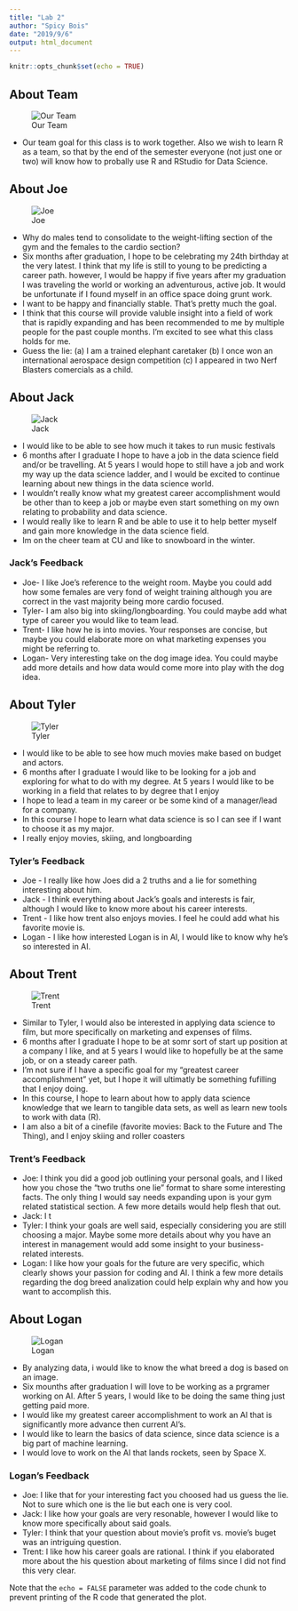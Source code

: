 ```yaml
---
title: "Lab 2"
author: "Spicy Bois"
date: "2019/9/6"
output: html_document
---
```


```r
knitr::opts_chunk$set(echo = TRUE)
```

## About Team
![Our Team](Photos/teamPhoto.JPG)

* Our team goal for this class is to work together. Also we wish to learn R as a team, so that by the end of the semester everyone (not just one or two) will know how to probally use R and RStudio for Data Science. 

## About Joe
![Joe](Photos/joePhoto.jpg)

* Why do males tend to consolidate to the weight-lifting section of the gym and the females to the cardio section?
* Six months after graduation, I hope to be celebrating my 24th birthday at the very latest. I think that my life is still to young to be predicting a career path. however, I would be happy if five years after my graduation I was traveling the world or working an adventurous, active job. It would be unfortunate if I found myself in an office space doing grunt work.
* I want to be happy and financially stable. That's pretty much the goal.
* I think that this course will provide valuble insight into a field of work that is rapidly expanding and has been recommended to me by multiple people for the past couple months. I'm excited to see what this class holds for me.
* Guess the lie: (a) I am a trained elephant caretaker  (b) I once won an international aerospace design competition  (c) I appeared in two Nerf Blasters comercials as a child.

## About Jack
![Jack](Photos/jackPhoto.jpg)

* I would like to be able to see how much it takes to run music festivals
* 6 months after I graduate I hope to have a job in the data science field and/or be travelling. At 5 years I would hope to still have a job and work my way up the data science ladder, and I would be excited to continue learning about new things in the data science world.
*  I wouldn't really know what my greatest career accomplishment would be other than to keep a job or maybe even start something on my own relating to probability and data science.
* I would really like to learn R and be able to use it to help better myself and gain more knowledge in the data science field.
* Im on the cheer team at CU and like to snowboard in the winter.

### Jack's Feedback
* Joe- I like Joe's reference to the weight room. Maybe you could add how some females are very fond of weight training although you are correct in the vast majority being more cardio focused.
* Tyler- I am also big into skiing/longboarding. You could maybe add what type of career you would like to team lead.
* Trent- I like how he is into movies. Your responses are concise, but maybe you could elaborate more on what marketing expenses you might be referring to.
* Logan- Very interesting take on the dog image idea. You could maybe add more details and how data would come more into play with the dog idea.

## About Tyler
![Tyler](Photos/tylerPhoto.jpg)

 * I would like to be able to see how much movies make based on budget and actors.
 * 6 months after I graduate I would like to be looking for a job and exploring for what to do with my degree.  At 5 years I would like to be working in a field that relates to by degree that I enjoy
 * I hope to lead a team in my career or be some kind of a manager/lead for a company. 
 * In this course I hope to learn what data science is so I can see if I want to choose it as my major.
 * I really enjoy movies, skiing, and longboarding

### Tyler's Feedback
 * Joe - I really like how Joes did a 2 truths and a lie for something interesting about him.
 * Jack -  I think everything about Jack's goals and interests is fair, although I would like to know more about his career interests.
 * Trent -  I like how trent also enjoys movies. I feel he could add what his favorite movie is.
 * Logan - I like how interested Logan is in AI, I would like to know why he's so interested in AI.

## About Trent
![Trent](Photos/Trent_Photo.jpg)

 * Similar to Tyler, I would also be interested in applying data science to film, but more specifically on marketing and expenses of films.
 * 6 months after I graduate I hope to be at somr sort of start up position at a company I like, and at 5 years I would like to hopefully be at the same job, or on a steady career path.
 * I'm not sure if I have a specific goal for my "greatest career accomplishment" yet, but I hope it will ultimatly be something fufilling that I enjoy doing.
 * In this course, I hope to learn about how to apply data science knowledge that we learn to tangible data sets, as well as learn new tools to work with data (R).
 * I am also a bit of a cinefile (favorite movies: Back to the Future and The Thing), and I enjoy skiing and roller coasters

### Trent's Feedback
 * Joe: I think you did a good job outlining your personal goals, and I liked how you chose the "two truths one lie" format to share some interesting facts. The only thing I would say needs expanding upon is your gym related statistical section. A few more details would help flesh that out.
 * Jack: I t
 * Tyler: I think your goals are well said, especially considering you are still choosing a major. Maybe some more details about why you have an interest in management would add some insight to your business-related interests.
 * Logan: I like how your goals for the future are very specific, which clearly shows your passion for coding and AI. I think a few more details regarding the dog breed analization could help explain why and how you want to accomplish this. 

## About Logan
![Logan](Photos/loganPhoto.JPG)

 * By analyzing data, i would like to know the what breed a dog is based on an image.
 * Six mounths after graduation I will love to be working as a prgramer working on AI. After 5 years, I would like to be doing the same thing just getting paid more.
 * I would like my greatest career accomplishment to work an AI that is significantly more advance then current AI's. 
 * I would like to learn the basics of data science, since data science is a big part of machine learning. 
 * I would love to work on the AI that lands rockets, seen by Space X.
 
### Logan's Feedback

* Joe: I like that for your interesting fact you choosed had us guess the lie. Not to sure which one is the lie but each one is very cool.
* Jack: I like how your goals are very resonable, however I would like to know more specifically about said goals.
* Tyler: I think that your question about movie's profit vs. movie's buget was an intriguing question.
* Trent: I like how his career goals are rational. I think if you elaborated more about the his question about marketing of films since I did not find this very clear.

Note that the `echo = FALSE` parameter was added to the code chunk to prevent printing of the R code that generated the plot.
